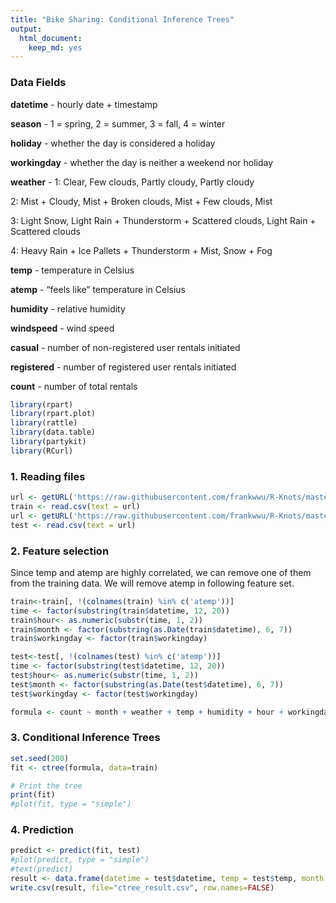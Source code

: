 ---
title: "Bike Sharing: Conditional Inference Trees"
output: 
  html_document: 
    keep_md: yes
---

### Data Fields
**datetime** - hourly date + timestamp

**season** -  1 = spring, 2 = summer, 3 = fall, 4 = winter 

**holiday** - whether the day is considered a holiday

**workingday** - whether the day is neither a weekend nor holiday

**weather** - 1: Clear, Few clouds, Partly cloudy, Partly cloudy

2: Mist + Cloudy, Mist + Broken clouds, Mist + Few clouds, Mist 

3: Light Snow, Light Rain + Thunderstorm + Scattered clouds, Light Rain + Scattered clouds 

4: Heavy Rain + Ice Pallets + Thunderstorm + Mist, Snow + Fog 

**temp** - temperature in Celsius

**atemp** - "feels like" temperature in Celsius

**humidity** - relative humidity

**windspeed** - wind speed

**casual** - number of non-registered user rentals initiated

**registered** - number of registered user rentals initiated

**count** - number of total rentals

```{r warning=FALSE, message=FALSE}
library(rpart)
library(rpart.plot)
library(rattle)
library(data.table)
library(partykit)
library(RCurl)
```

### 1. Reading files

```{r}
url <- getURL('https://raw.githubusercontent.com/frankwwu/R-Knots/master/Bike%20Sharing/train.csv')
train <- read.csv(text = url) 
url <- getURL('https://raw.githubusercontent.com/frankwwu/R-Knots/master/Bike%20Sharing/test.csv')
test <- read.csv(text = url) 
```

### 2. Feature selection

Since temp and atemp are highly correlated, we can remove one of them from the training data. We will remove atemp in following feature set.

```{r}
train<-train[, !(colnames(train) %in% c('atemp'))]
time <- factor(substring(train$datetime, 12, 20))
train$hour<- as.numeric(substr(time, 1, 2))
train$month <- factor(substring(as.Date(train$datetime), 6, 7))
train$workingday <- factor(train$workingday)

test<-test[, !(colnames(test) %in% c('atemp'))] 
time <- factor(substring(test$datetime, 12, 20))
test$hour<- as.numeric(substr(time, 1, 2))
test$month <- factor(substring(as.Date(test$datetime), 6, 7))
test$workingday <- factor(test$workingday)
```

```{r}
formula <- count ~ month + weather + temp + humidity + hour + workingday + holiday
```

### 3. Conditional Inference Trees

```{r}
set.seed(200)
fit <- ctree(formula, data=train)

# Print the tree
print(fit)
#plot(fit, type = "simple")
```

### 4. Prediction

```{r}
predict <- predict(fit, test)
#plot(predict, type = "simple")
#text(predict)
result <- data.frame(datetime = test$datetime, temp = test$temp, month = test$month, workingday = test$workingday, count=predict)
write.csv(result, file="ctree_result.csv", row.names=FALSE)
```

